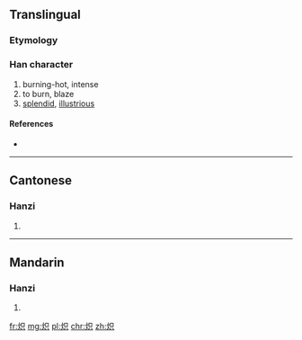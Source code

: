 {{also|熾}}
==Translingual==

===Etymology===
{{Han simp|熾|f=戠|t=只}}

===Han character===
{{Han char|rn=86|rad=火|as=05|sn=9|four=|canj=FRC}}

# burning-hot, intense
# to burn, blaze
# [[splendid]], [[illustrious]]

====References====
* {{Han ref|kx=0669.101|hdz=32195.120|uh=70BD|ud=28861}}

----

==Cantonese==

===Hanzi===
{{yue-hanzi|jyut=|y=chi3|tra=熾}}

# {{defn|lang=yue|sort=火05}}

----

==Mandarin==

===Hanzi===
{{cmn-hanzi|tra=熾|pin=[[chì]] ([[chi4]])|wg=ch'ih<sup>4</sup>}}

# {{defn|lang=cmn|sort=火05}}

[[fr:炽]]
[[mg:炽]]
[[pl:炽]]
[[chr:炽]]
[[zh:炽]]